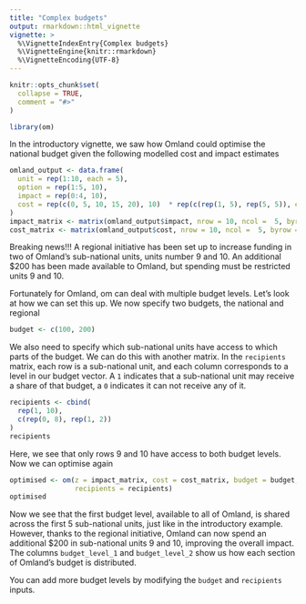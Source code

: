 ```yaml
---
title: "Complex budgets"
output: rmarkdown::html_vignette
vignette: >
  %\VignetteIndexEntry{Complex budgets}
  %\VignetteEngine{knitr::rmarkdown}
  %\VignetteEncoding{UTF-8}
---
```


```r
knitr::opts_chunk$set(
  collapse = TRUE,
  comment = "#>"
)
```

```r
library(om)
```
In the introductory vignette, we saw how Omland could optimise the national budget
given the following modelled cost and impact estimates

```r
omland_output <- data.frame(
  unit = rep(1:10, each = 5),
  option = rep(1:5, 10),
  impact = rep(0:4, 10),
  cost = rep(c(0, 5, 10, 15, 20), 10)  * rep(c(rep(1, 5), rep(5, 5)), each = 5)
)
impact_matrix <- matrix(omland_output$impact, nrow = 10, ncol =  5, byrow = TRUE)
cost_matrix <- matrix(omland_output$cost, nrow = 10, ncol =  5, byrow = TRUE)

```

Breaking news!!! A regional initiative has been set up to increase funding in 
two of Omland's sub-national units, units number 9 and 10. An additional $200
has been made available to Omland, but spending must be restricted units 9 and 10.

Fortunately for Omland, om can deal with multiple budget levels. Let's look at how
we can set this up. We now specify two budgets, the national and regional

```r
budget <- c(100, 200)
```

We also need to specify which sub-national units have access to which parts of the
budget. We can do this with another matrix. In the `recipients` matrix, each row
is a sub-national unit, and each column corresponds to a level in our budget vector.
A `1` indicates that a sub-national unit may receive a share of that budget, a `0`
indicates it can not receive any of it.

```r
recipients <- cbind(
  rep(1, 10),
  c(rep(0, 8), rep(1, 2))
)
recipients
```

Here, we see that only rows 9 and 10 have access to both budget levels. Now we can
optimise again

```r
optimised <- om(z = impact_matrix, cost = cost_matrix, budget = budget,
                recipients = recipients)
optimised
```

Now we see that the first budget level, available to all of Omland, is shared
across the first 5 sub-national units, just like in the introductory example. 
However, thanks to the regional initiative, Omland can now spend an additional $200
in sub-national units 9 and 10, improving the overall impact. The columns 
`budget_level_1` and `budget_level_2` show us how each section of Omland's 
budget is distributed. 

You can add more budget levels by modifying the `budget` and `recipients` inputs.

